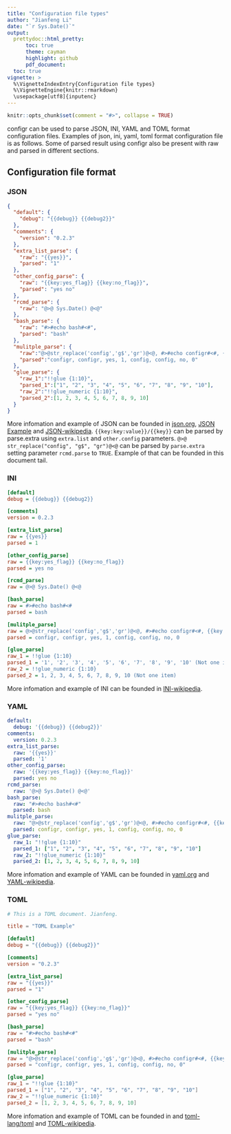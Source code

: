 ```yaml
---
title: "Configuration file types"
author: "Jianfeng Li"
date: "`r Sys.Date()`"
output:
  prettydoc::html_pretty:
      toc: true
      theme: cayman
      highlight: github
      pdf_document:
  toc: true
vignette: >
  %\VignetteIndexEntry{Configuration file types}
  %\VignetteEngine{knitr::rmarkdown}
  \usepackage[utf8]{inputenc}
---
```


```r
knitr::opts_chunk$set(comment = "#>", collapse = TRUE)
```

configr can be used to parse JSON, INI, YAML and TOML format configuration files. Examples of json, ini, yaml, toml format configuration file is as follows. Some of parsed result using configr also be present with raw and parsed in different sections.

## Configuration file format

### JSON

``` json
{
  "default": {
    "debug": "{{debug}} {{debug2}}"
  },
  "comments": {
    "version": "0.2.3"
  },
  "extra_list_parse": {
    "raw": "{{yes}}",
    "parsed": "1"
  },
  "other_config_parse": {
    "raw": "{{key:yes_flag}} {{key:no_flag}}",
    "parsed": "yes no"
  },
  "rcmd_parse": {
    "raw": "@>@ Sys.Date() @<@"
  },
  "bash_parse": {
    "raw": "#>#echo bash#<#",
    "parsed": "bash"
  },
  "mulitple_parse": {
    "raw":"@>@str_replace('config','g$','gr')@<@, #>#echo configr#<#, {{key:yes_flag}}, {{yes}}, @>@str_replace('configr','r','')@<@, #># echo config#<#, {{key:no_flag}}, {{no}}",
    "parsed":"configr, configr, yes, 1, config, config, no, 0"
  },
  "glue_parse": {
    "raw_1":"!!glue {1:10}",
    "parsed_1":["1", "2", "3", "4", "5", "6", "7", "8", "9", "10"],
    "raw_2":"!!glue_numeric {1:10}",
    "parsed_2":[1, 2, 3, 4, 5, 6, 7, 8, 9, 10]
  }
}

```
More infomation and example of JSON can be founded in [json.org](http://www.json.org/), [JSON Example](http://www.json.org/example.html) and [JSON-wikipedia](https://en.wikipedia.org/wiki/JSON). `{{key:key:value}}/{{key}}` can be parsed by parse.extra using `extra.list` and `other.config` parameters. `@>@ str_replace("config", "g$", "gr")@<@` can be parsed by `parse.extra` setting parameter `rcmd.parse` to `TRUE`. Example of that can be founded in this document tail.

### INI
``` ini
[default]
debug = {{debug}} {{debug2}}

[comments]
version = 0.2.3

[extra_list_parse]
raw = {{yes}}
parsed = 1

[other_config_parse]
raw = {{key:yes_flag}} {{key:no_flag}}
parsed = yes no

[rcmd_parse]
raw = @>@ Sys.Date() @<@

[bash_parse]
raw = #>#echo bash#<#
parsed = bash

[mulitple_parse]
raw = @>@str_replace('config','g$','gr')@<@, #>#echo configr#<#, {{key:yes_flag}}, {{yes}}, @>@str_replace('configr','r','')@<@, #>#echo config#<#, {{key:no_flag}}, {{no}}
parsed = configr, configr, yes, 1, config, config, no, 0

[glue_parse]
raw_1 = !!glue {1:10}
parsed_1 = '1', '2', '3', '4', '5', '6', '7', '8', '9', '10' (Not one item)
raw_2 = !!glue_numeric {1:10}
parsed_2 = 1, 2, 3, 4, 5, 6, 7, 8, 9, 10 (Not one item)
```
More infomation and example of INI can be founded in [INI-wikipedia](https://en.wikipedia.org/wiki/INI_file).

### YAML
``` yaml
default:
  debug: '{{debug}} {{debug2}}'
comments:
  version: 0.2.3
extra_list_parse:
  raw: '{{yes}}'
  parsed: '1'
other_config_parse:
  raw: '{{key:yes_flag}} {{key:no_flag}}'
  parsed: yes no
rcmd_parse:
  raw: '@>@ Sys.Date() @<@'
bash_parse:
  raw: "#>#echo bash#<#"
  parsed: bash
mulitple_parse:
  raw: "@>@str_replace('config','g$','gr')@<@, #>#echo configr#<#, {{key:yes_flag}}, {{yes}}, @>@str_replace('configr','r','')@<@, #>#echo config#<#, {{key:no_flag}}, {{no}}"
  parsed: configr, configr, yes, 1, config, config, no, 0
glue_parse: 
  raw_1: "!!glue {1:10}"
  parsed_1: ["1", "2", "3", "4", "5", "6", "7", "8", "9", "10"]
  raw_2: "!!glue_numeric {1:10}"
  parsed_2: [1, 2, 3, 4, 5, 6, 7, 8, 9, 10]
```
More infomation and example of YAML can be founded in [yaml.org](http://www.yaml.org/) and [YAML-wikipedia](https://en.wikipedia.org/wiki/YAML).

### TOML
``` toml
# This is a TOML document. Jianfeng.

title = "TOML Example"

[default]
debug = "{{debug}} {{debug2}}"

[comments]
version = "0.2.3"

[extra_list_parse]
raw = "{{yes}}"
parsed = "1"

[other_config_parse]
raw = "{{key:yes_flag}} {{key:no_flag}}"
parsed = "yes no"

[bash_parse]
raw = "#>#echo bash#<#"
parsed = "bash"

[mulitple_parse]
raw = "@>@str_replace('config','g$','gr')@<@, #>#echo configr#<#, {{key:yes_flag}}, {{yes}}, @>@str_replace('configr','r','')@<@, #>#echo config#<#, {{key:no_flag}}, {{no}}"
parsed = "configr, configr, yes, 1, config, config, no, 0"

[glue_parse]
raw_1 = "!!glue {1:10}"
parsed_1 = ["1", "2", "3", "4", "5", "6", "7", "8", "9", "10"]
raw_2 = "!!glue_numeric {1:10}"
parsed_2 = [1, 2, 3, 4, 5, 6, 7, 8, 9, 10]
```
More infomation and example of TOML can be founded in and [toml-lang/toml](https://github.com/toml-lang/toml) and [TOML-wikipedia](https://en.wikipedia.org/wiki/TOML).

